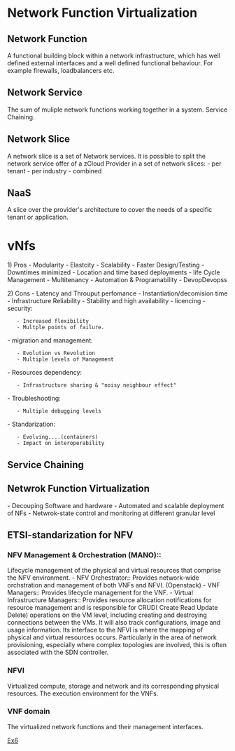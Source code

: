 = Network Function Virtualization = 


== Network Function ==
A functional building block within a network infrastructure, which has well defined external interfaces and a well defined functional behaviour.
For example firewalls, loadbalancers etc.
== Network Service ==
The sum of muliple network functions working together in a system. Service Chaining.
== Network Slice ==
A network slice is a set of Network services. It is possible to split the network service offer of a zCloud Provider in a set of network slices:
- per tenant
- per industry
- combined
== NaaS ==
A slice over the provider's architecture to cover the needs of a specific tenant or application.


= vNfs =
1) Pros
- Modularity
- Elastcity - Scalability
- Faster Design/Testing
- Downtimes minimized
- Location and time based deployments
- life Cycle Management
- Multitenancy
- Automation & Programability
- DevopDevopss

2) Cons
- Latency and Throuput perfomance
- Instantiation/decomision time
- Infrastructure Reliability
- Stability and high availability
- licencing
- security:
    - Increased flexibility
    - Multple points of failure.
- migration and management:
    - Evolution vs Revolution
    - Multiple levels of Management
- Resources dependency:
    - Infrastructure sharing & "noisy neighbour effect"
- Troubleshooting:
    - Multiple debugging levels
- Standarization:
    - Evolving....(containers)
    - Impact on interoperability

== Service Chaining ==

== Netwrok Function Virtualization ==
- Decouping Software and hardware
- Automated and scalable deployment of NFs
- Netwrok-state control and monitoring at different granular level

== ETSI-standarization for NFV ==
=== NFV Management & Orchestration (MANO):: === 
Lifecycle management of the physical and virtual resources that comprise the NFV environment.
- NFV Orchestrator:: Provides network-wide orchstration and management of both VNFs and NFVI. (Openstack)
- VNF Managers:: Provides lifecycle management for the VNF.
- Virtual Infrastructure Managers:: Provides resource allocation notifications for resource management and is responsible for CRUD( Create Read Update Delete) operations on the VM level, including creating and destroying connections between the VMs. It will also track configurations, image and usage information. Its interface to the NFVI is where the mapping of physical and virtual resources occurs. Particularly in the area of network provisioning, especially where complex topologies are involved, this is often associated with the SDN controller.
=== NFVI ===
Virtualized compute, storage and network and its corresponding physical resources. The execution environment for the VNFs.
=== VNF domain ===
The virtualized network functions and their management interfaces.


[[CloudNetworkingEx6|Ex6]]
